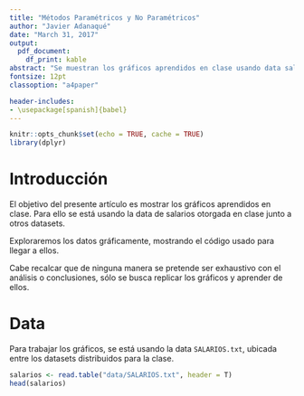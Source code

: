```yaml
---
title: "Métodos Paramétricos y No Paramétricos"
author: "Javier Adanaqué"
date: "March 31, 2017"
output:
  pdf_document:
    df_print: kable
abstract: "Se muestran los gráficos aprendidos en clase usando data salarial en un contexto académico. Se agregan algunas conclusiones básicas basadas en los gráficos con el único objetivo de darle sentido a los gráficos, sin intentar ser exhaustivos al respecto."
fontsize: 12pt
classoption: "a4paper"

header-includes:
- \usepackage[spanish]{babel}
---
```


```r
knitr::opts_chunk$set(echo = TRUE, cache = TRUE)
library(dplyr)
```

# Introducción

El objetivo del presente artículo es mostrar los gráficos aprendidos en clase. Para ello se está usando la data de salarios otorgada en clase junto a otros datasets.

Exploraremos los datos gráficamente, mostrando el código usado para llegar a ellos.

Cabe recalcar que de ninguna manera se pretende ser exhaustivo con el análisis o conclusiones, sólo se busca replicar los gráficos y aprender de ellos.

# Data

Para trabajar los gráficos, se está usando la data `SALARIOS.txt`, ubicada entre los datasets
distribuidos para la clase.

```r
salarios <- read.table("data/SALARIOS.txt", header = T)
head(salarios)
```